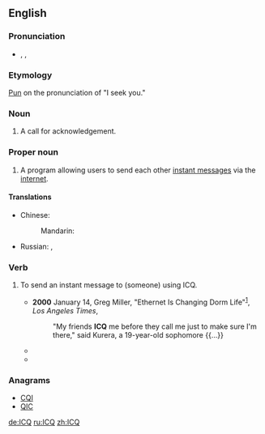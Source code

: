 ==English==
{{wikipedia}}

===Pronunciation===
* {{enPR|ī"sē-kyū'}}, {{IPA|/ˌaɪsiːˈkjuː/}}, {{X-SAMPA|/%aIsi:"kju:/}}

===Etymology===
[[pun|Pun]] on the pronunciation of "I seek you."

===Noun===
{{en-noun}}

# {{ham radio}} A call for acknowledgement.

===Proper noun===
{{en-proper noun}}

# {{context|Internet}} A program allowing users to send each other [[instant message]]s via the [[internet]].

====Translations====
{{trans-top|ICQ}}
* Chinese:
*: Mandarin: {{t-|cmn|ICQ|sc=Latn}}
{{trans-mid}}
* Russian: {{t+|ru|ICQ|sc=Latn}}, {{t-|ru|аська|f|tr=ás'ka}} {{qualifier|slang}}
{{trans-bottom}}

===Verb===
{{en-verb}}

# {{context|transitive|Internet}} To send an instant message to (someone) using ICQ.
#* '''2000''' January 14, Greg Miller, "Ethernet Is Changing Dorm Life"<sup>[http://pqasb.pqarchiver.com/latimes/access/47965739.html?dids=47965739:47965739&FMT=ABS&FMTS=ABS:FT]</sup>, ''Los Angeles Times'',
#*: "My friends '''ICQ''' me before they call me just to make sure I'm there," said Kurera, a 19-year-old sophomore {{...}}
#* {{quote-book|2002|Mike Savage|Lake Effect|url=http://books.google.com/books?id=FYPXCIFASH4C|isbn=1886028443|page=94|publisher=Savage Press <!-- apparently a legitimate publisher -->
|passage=I'll log-on in Hawaii. If needed we can '''ICQ''' from there.}}
#* {{quote-book|2004|Michael C. Westwood|Meeting the President|url=http://books.google.com/books?id=yWYv1sgNue8C|isbn=1589612973|page=94
|passage=It shut him up. Never had him '''ICQ''' me again.}}

===Anagrams===
* [[CQI#English|CQI]]
* [[QIC#English|QIC]]

[[de:ICQ]]
[[ru:ICQ]]
[[zh:ICQ]]